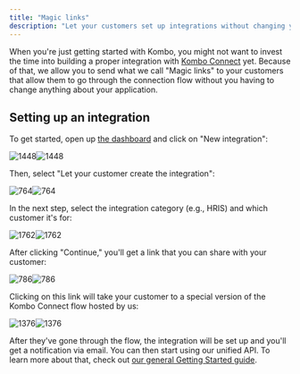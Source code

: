 ```yaml
---
title: "Magic links"
description: "Let your customers set up integrations without changing your app."
---
```


When you're just getting started with Kombo, you might not want to invest the
time into building a proper integration with [Kombo Connect](/connect) yet.
Because of that, we allow you to send what we call "Magic links" to your
customers that allow them to go through the connection flow without you having
to change anything about your application.

## Setting up an integration

To get started, open up [the dashboard](https://app.kombo.dev) and click on "New
integration":

![1448](/images/59fac1e-503d25a-Screen_Shot_2022-10-07_at_15.59.06.png "503d25a-Screen_Shot_2022-10-07_at_15.59.06.png")![1448](/images/59fac1e-503d25a-Screen_Shot_2022-10-07_at_15.59.06.png "Click to close...")

Then, select "Let your customer create the integration":

![764](/images/c7addc7-Screen_Shot_2022-10-16_at_16.06.23.png "Screen Shot 2022-10-16 at 16.06.23.png")![764](/images/c7addc7-Screen_Shot_2022-10-16_at_16.06.23.png "Click to close...")

In the next step, select the integration category (e.g., HRIS) and which
customer it's for:

![1762](/images/3e59034-Connection_settings.png "Connection settings.png")![1762](/images/3e59034-Connection_settings.png "Click to close...")

After clicking "Continue," you'll get a link that you can share with your
customer:

![786](/images/970f391-Magic_link.png "Magic link.png")![786](/images/970f391-Magic_link.png "Click to close...")

Clicking on this link will take your customer to a special version of the Kombo
Connect flow hosted by us:

![1376](/images/56677d9-Connection_flow.png "Connection flow.png")![1376](/images/56677d9-Connection_flow.png "Click to close...")

After they've gone through the flow, the integration will be set up and you'll
get a notification via email. You can then start using our unified API. To learn
more about that, check out
[our general Getting Started guide](/getting-started).
